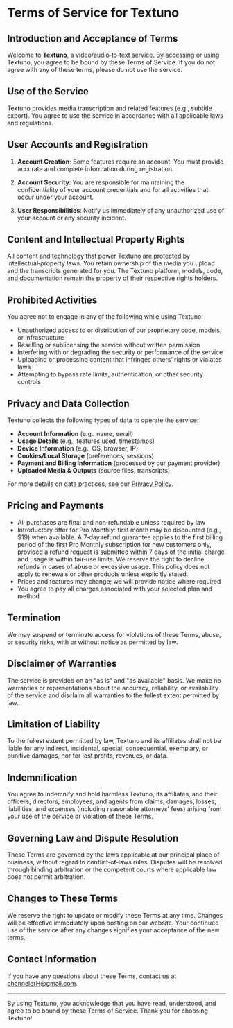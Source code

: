 # Terms of Service for Textuno

## Introduction and Acceptance of Terms

Welcome to **Textuno**, a video/audio‑to‑text service. By accessing or using Textuno, you agree to be bound by these Terms of Service. If you do not agree with any of these terms, please do not use the service.

## Use of the Service

Textuno provides media transcription and related features (e.g., subtitle export). You agree to use the service in accordance with all applicable laws and regulations.

## User Accounts and Registration

1. **Account Creation**: Some features require an account. You must provide accurate and complete information during registration.

2. **Account Security**: You are responsible for maintaining the confidentiality of your account credentials and for all activities that occur under your account.

3. **User Responsibilities**: Notify us immediately of any unauthorized use of your account or any security incident.

## Content and Intellectual Property Rights

All content and technology that power Textuno are protected by intellectual‑property laws. You retain ownership of the media you upload and the transcripts generated for you. The Textuno platform, models, code, and documentation remain the property of their respective rights holders.

## Prohibited Activities

You agree not to engage in any of the following while using Textuno:

- Unauthorized access to or distribution of our proprietary code, models, or infrastructure
- Reselling or sublicensing the service without written permission
- Interfering with or degrading the security or performance of the service
- Uploading or processing content that infringes others’ rights or violates laws
- Attempting to bypass rate limits, authentication, or other security controls

## Privacy and Data Collection

Textuno collects the following types of data to operate the service:

- **Account Information** (e.g., name, email)
- **Usage Details** (e.g., features used, timestamps)
- **Device Information** (e.g., OS, browser, IP)
- **Cookies/Local Storage** (preferences, sessions)
- **Payment and Billing Information** (processed by our payment provider)
- **Uploaded Media & Outputs** (source files, transcripts)

For more details on data practices, see our [Privacy Policy](../privacy-policy).

## Pricing and Payments

- All purchases are final and non‑refundable unless required by law
- Introductory offer for Pro Monthly: first month may be discounted (e.g., $19) when available. A 7‑day refund guarantee applies to the first billing period of the first Pro Monthly subscription for new customers only, provided a refund request is submitted within 7 days of the initial charge and usage is within fair‑use limits. We reserve the right to decline refunds in cases of abuse or excessive usage. This policy does not apply to renewals or other products unless explicitly stated.
- Prices and features may change; we will provide notice where required
- You agree to pay all charges associated with your selected plan and method

## Termination

We may suspend or terminate access for violations of these Terms, abuse, or security risks, with or without notice as permitted by law.

## Disclaimer of Warranties

The service is provided on an "as is" and "as available" basis. We make no warranties or representations about the accuracy, reliability, or availability of the service and disclaim all warranties to the fullest extent permitted by law.

## Limitation of Liability

To the fullest extent permitted by law, Textuno and its affiliates shall not be liable for any indirect, incidental, special, consequential, exemplary, or punitive damages, nor for lost profits, revenues, or data.

## Indemnification

You agree to indemnify and hold harmless Textuno, its affiliates, and their officers, directors, employees, and agents from claims, damages, losses, liabilities, and expenses (including reasonable attorneys' fees) arising from your use of the service or violation of these Terms.

## Governing Law and Dispute Resolution

These Terms are governed by the laws applicable at our principal place of business, without regard to conflict‑of‑laws rules. Disputes will be resolved through binding arbitration or the competent courts where applicable law does not permit arbitration.

## Changes to These Terms

We reserve the right to update or modify these Terms at any time. Changes will be effective immediately upon posting on our website. Your continued use of the service after any changes signifies your acceptance of the new terms.

## Contact Information

If you have any questions about these Terms, contact us at channelerH@gmail.com.

---

By using Textuno, you acknowledge that you have read, understood, and agree to be bound by these Terms of Service. Thank you for choosing Textuno!
